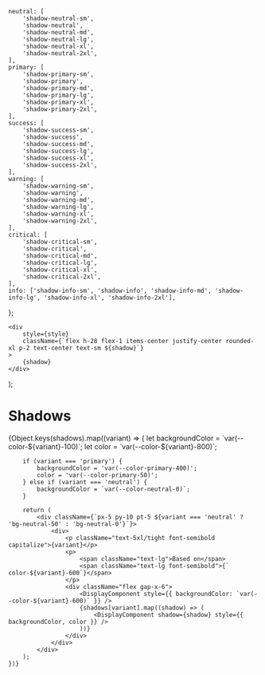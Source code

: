 
<Meta title="Theme/Tokens/Primitive/Shadows" />

    neutral: [
        'shadow-neutral-sm',
        'shadow-neutral',
        'shadow-neutral-md',
        'shadow-neutral-lg',
        'shadow-neutral-xl',
        'shadow-neutral-2xl',
    ],
    primary: [
        'shadow-primary-sm',
        'shadow-primary',
        'shadow-primary-md',
        'shadow-primary-lg',
        'shadow-primary-xl',
        'shadow-primary-2xl',
    ],
    success: [
        'shadow-success-sm',
        'shadow-success',
        'shadow-success-md',
        'shadow-success-lg',
        'shadow-success-xl',
        'shadow-success-2xl',
    ],
    warning: [
        'shadow-warning-sm',
        'shadow-warning',
        'shadow-warning-md',
        'shadow-warning-lg',
        'shadow-warning-xl',
        'shadow-warning-2xl',
    ],
    critical: [
        'shadow-critical-sm',
        'shadow-critical',
        'shadow-critical-md',
        'shadow-critical-lg',
        'shadow-critical-xl',
        'shadow-critical-2xl',
    ],
    info: ['shadow-info-sm', 'shadow-info', 'shadow-info-md', 'shadow-info-lg', 'shadow-info-xl', 'shadow-info-2xl'],
};

    <div
        style={style}
        className={`flex h-28 flex-1 items-center justify-center rounded-xl p-2 text-center text-sm ${shadow}`}
    >
        {shadow}
    </div>
);

# Shadows

<div className="flex flex-col border bg-neutral-0 text-neutral-800">
    {Object.keys(shadows).map((variant) => {
        let backgroundColor = `var(--color-${variant}-100)`;
        let color = `var(--color-${variant}-800)`;

        if (variant === 'primary') {
            backgroundColor = 'var(--color-primary-400)';
            color = 'var(--color-primary-50)';
        } else if (variant === 'neutral') {
            backgroundColor = `var(--color-neutral-0)`;
        }

        return (
            <div className={`px-5 py-10 pt-5 ${variant === 'neutral' ? 'bg-neutral-50' : 'bg-neutral-0'}`}>
                <div>
                    <p className="text-5xl/tight font-semibold capitalize">{variant}</p>
                    <p>
                        <span className="text-lg">Based on</span>
                        <span className="text-lg font-semibold">{` color-${variant}-600`}</span>
                    </p>
                    <div className="flex gap-x-6">
                        <DisplayComponent style={{ backgroundColor: `var(--color-${variant}-600)` }} />
                        {shadows[variant].map((shadow) => (
                            <DisplayComponent shadow={shadow} style={{ backgroundColor, color }} />
                        ))}
                    </div>
                </div>
            </div>
        );
    })}

</div>
